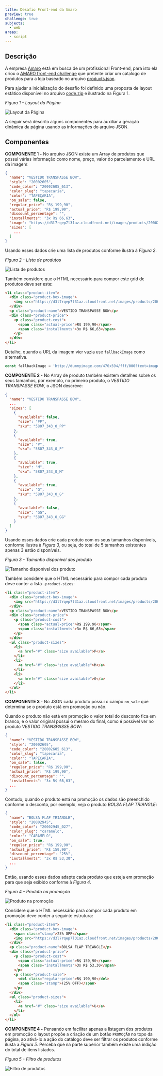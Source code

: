 ```yaml
---
title: Desafio Front-end da Amaro
preview: true
challenge: true
subjects:
  - web
areas:
  - script
---
```



## Descrição

A empresa [Amaro](https://amaro.com) está em busca de um profissional Front-end, para isto ela criou o [AMARO front-end challenge](https://github.com/amarofashion/front-end-challenge) que pretente criar um catalogo de produtos para a loja baseado no arquivo [products.json](https://github.com/amaroteam/front-end-challenge/blob/master/products.json).

Para ajudar a inicialização do desafio foi definido uma proposta de layout estático disponível no arquivo [code.zip](https://download-directory.github.io/?url=https://github.com/ifpb/exercises/tree/main/src/pages/problems/web-script-amaro/_codes/js/code/) e ilustrado na Figura 1.

*Figura 1 - Layout da Página*

<Image src={layoutVisible} alt="Layout da Página" />

A seguir será descrito alguns componentes para auxiliar a geração dinâmica da página usando as informações do arquivo JSON.

## Componentes

**COMPONENTE 1 -** No arquivo JSON existe um Array de produtos que possui várias informação como nome, preço, valor do parcelamento e URL da imagem:

```json
{
  "name": "VESTIDO TRANSPASSE BOW",
  "style": "20002605",
  "code_color": "20002605_613",
  "color_slug": "tapecaria",
  "color": "TAPEÇARIA",
  "on_sale": false,
  "regular_price": "R$ 199,90",
  "actual_price": "R$ 199,90",
  "discount_percentage": "",
  "installments": "3x R$ 66,63",
  "image": "https://d3l7rqep7l31az.cloudfront.net/images/products/20002605_615_catalog_1.jpg?1460136912",
  "sizes": [
    ...
  ]
}
```

Usando esses dados crie uma lista de produtos conforme ilustra à *Figura 2*.

*Figura 2 - Lista de produtos*

<Image src={products} alt="Lista de produtos" />


Também considere que o HTML necessário para compor este grid de produtos deve ser este:

```html
<li class="product-item">
  <div class="product-box-image">
    <img src="https://d3l7rqep7l31az.cloudfront.net/images/products/20002605_615_catalog_1.jpg?1460136912" class="product-image">
  </div>
  <p class="product-name">VESTIDO TRANSPASSE BOW</p>
  <div class="product-price">
    <p class="product-cost">
      <span class="actual-price">R$ 199,90</span>
      <span class="installments">3x R$ 66,63</span>
    </p>
  </div>
</li>
```

Detalhe, quando a URL da imagem vier vazia use `fallbackImage` como alternativa.

```js
const fallbackImage = 'http://dummyimage.com/470x594/fff/000?text=imagem+indisponível'
```

**COMPONENTE 2 -** No Array de produto também existem detalhes sobre os seus tamanhos, por exemplo, no primeiro produto, o *VESTIDO TRANSPASSE BOW*, o JSON descreve:

```json
{
  "name": "VESTIDO TRANSPASSE BOW",
  ...
  "sizes": [
    {
      "available": false,
      "size": "PP",
      "sku": "5807_343_0_PP"
    },
    {
      "available": true,
      "size": "P",
      "sku": "5807_343_0_P"
    },
    {
      "available": true,
      "size": "M",
      "sku": "5807_343_0_M"
    },
    {
      "available": true,
      "size": "G",
      "sku": "5807_343_0_G"
    },
    {
      "available": false,
      "size": "GG",
      "sku": "5807_343_0_GG"
    }
  ]
}
```

Usando esses dados crie cada produto com os seus tamanhos disponíveis, conforme ilustra à *Figura 3*, ou seja, do total de 5 tamanhos existentes apenas 3 estão disponíveis.

*Figura 3 - Tamanho disponível dos produto*

<Image src={productSize} alt="Tamanho disponível dos produto" />

Também considere que o HTML necessário para compor cada produto deve conter a lista `.product-sizes`:

```html
<li class="product-item">
  <div class="product-box-image">
    <img src="https://d3l7rqep7l31az.cloudfront.net/images/products/20002605_615_catalog_1.jpg?1460136912" class="product-image">
  </div>
  <p class="product-name">VESTIDO TRANSPASSE BOW</p>
  <div class="product-price">
    <p class="product-cost">
      <span class="actual-price">R$ 199,90</span>
      <span class="installments">3x R$ 66,63</span>
    </p>
  </div>
  <ul class="product-sizes">
    <li>
      <a href="#" class="size available">P</a>
    </li>
    <li>
      <a href="#" class="size available">M</a>
    </li>
    <li>
      <a href="#" class="size available">G</a>
    </li>
  </ul>
</li>
```

**COMPONENTE 3 -** No JSON cada produto possui o campo `on_sale` que determina se o produto está em promoção ou não.

Quando o produto não está em promoção o valor total do desconto fica em branco, e o valor original possui o mesmo do final, como é possível ver no produto *VESTIDO TRANSPASSE BOW*:

```json
{
  "name": "VESTIDO TRANSPASSE BOW",
  "style": "20002605",
  "code_color": "20002605_613",
  "color_slug": "tapecaria",
  "color": "TAPEÇARIA",
  "on_sale": false,
  "regular_price": "R$ 199,90",
  "actual_price": "R$ 199,90",
  "discount_percentage": "",
  "installments": "3x R$ 66,63",
  ...
}
```

Contudo, quando o produto está na promoção os dados são preenchido conforme o desconto, por exemplo, veja o produto *BOLSA FLAP TRIANGLE*:

```json
{
  "name": "BOLSA FLAP TRIANGLE",
  "style": "20002945",
  "code_color": "20002945_027",
  "color_slug": "caramelo",
  "color": "CARAMELO",
  "on_sale": true,
  "regular_price": "R$ 199,90",
  "actual_price": "R$ 159,90",
  "discount_percentage": "25%",
  "installments": "3x R$ 53,30",
  ...
}
```

Então, usando esses dados adapte cada produto que esteja em promoção para que seja exibido conforme à *Figura 4*.

*Figura 4 - Produto na promoção*

<Image src={productOff} alt="Produto na promoção" />

Considere que o HTML necessário para compor cada produto em promoção deve conter a seguinte estrutura:

```html
<li class="product-item">
  <div class="product-box-image">
    <span class="stamp">25% OFF</span>
    <img src="https://d3l7rqep7l31az.cloudfront.net/images/products/20002945_027_catalog_1.jpg?1459540966" class="product-image">
  </div>
  <p class="product-name">BOLSA FLAP TRIANGLE</p>
  <div class="product-price">
    <p class="product-cost">
      <span class="actual-price">R$ 159,90</span>
      <span class="installments">3x R$ 53,30</span>
    </p>
    <p class="product-sale">
      <del class="regular-price">R$ 199,90</del>
      <span class="stamp">(25% OFF)</span>
    </p>
  </div>
  <ul class="product-sizes">
    <li>
      <a href="#" class="size available">U</a>
    </li>
  </ul>
</li>
```

**COMPONENTE 4 -** Pensando em facilitar apenas a listagem dos produtos em promoção o layout propõe a criação de um botão `PROMOÇÃO` no topo da página, ao ativá-lo a ação do catálogo deve ser filtrar os produtos conforme ilusta a *Figura 5*. Perceba que na parte superior também existe uma indição do total de itens listados.

*Figura 5 - Filtro de produtos*

<Image src={productsFilter} alt="Filtro de produtos" />
